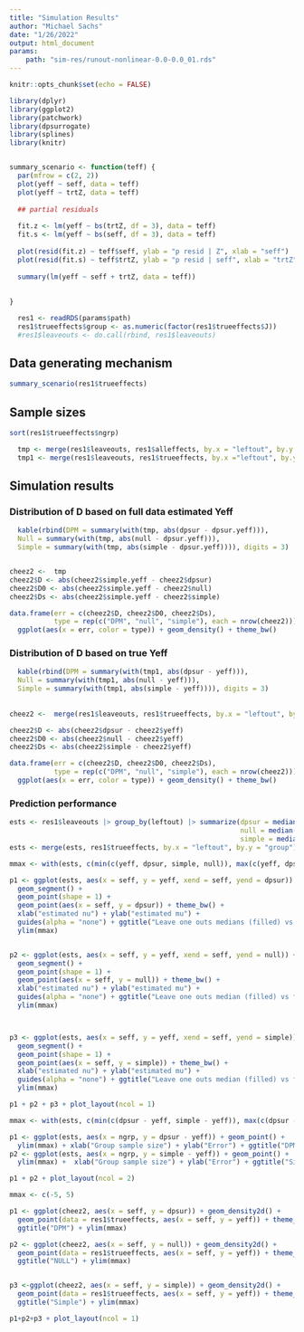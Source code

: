 ```yaml
---
title: "Simulation Results"
author: "Michael Sachs"
date: "1/26/2022"
output: html_document
params: 
    path: "sim-res/runout-nonlinear-0.0-0.0_01.rds"
---
```


```r
knitr::opts_chunk$set(echo = FALSE)

library(dplyr)
library(ggplot2)
library(patchwork)
library(dpsurrogate)
library(splines)
library(knitr)


summary_scenario <- function(teff) {
  par(mfrow = c(2, 2))
  plot(yeff ~ seff, data = teff)
  plot(yeff ~ trtZ, data = teff)
  
  ## partial residuals
  
  fit.z <- lm(yeff ~ bs(trtZ, df = 3), data = teff)
  fit.s <- lm(yeff ~ bs(seff, df = 3), data = teff)
  
  plot(resid(fit.z) ~ teff$seff, ylab = "p resid | Z", xlab = "seff")
  plot(resid(fit.s) ~ teff$trtZ, ylab = "p resid | seff", xlab = "trtZ")
  
  summary(lm(yeff ~ seff + trtZ, data = teff))
  
  
}
```

```r
  
  res1 <- readRDS(params$path)
  res1$trueeffects$group <- as.numeric(factor(res1$trueeffects$J))
  #res1$leaveouts <- do.call(rbind, res1$leaveouts)

```


## Data generating mechanism


```r
summary_scenario(res1$trueeffects)
```

## Sample sizes

```r
sort(res1$trueeffects$ngrp)

  tmp <- merge(res1$leaveouts, res1$alleffects, by.x = "leftout", by.y = "group")
  tmp1 <- merge(res1$leaveouts, res1$trueeffects, by.x ="leftout", by.y = "group")

```

## Simulation results

### Distribution of D based on full data estimated Yeff  
  
```r

  kable(rbind(DPM = summary(with(tmp, abs(dpsur - dpsur.yeff))), 
  Null = summary(with(tmp, abs(null - dpsur.yeff))),
  Simple = summary(with(tmp, abs(simple - dpsur.yeff)))), digits = 3)


cheez2 <-  tmp
cheez2$D <- abs(cheez2$simple.yeff - cheez2$dpsur)
cheez2$D0 <- abs(cheez2$simple.yeff - cheez2$null)
cheez2$Ds <- abs(cheez2$simple.yeff - cheez2$simple)

data.frame(err = c(cheez2$D, cheez2$D0, cheez2$Ds),
           type = rep(c("DPM", "null", "simple"), each = nrow(cheez2))) |>
  ggplot(aes(x = err, color = type)) + geom_density() + theme_bw()

```

### Distribution of D based on true Yeff

```r
  
  kable(rbind(DPM = summary(with(tmp1, abs(dpsur - yeff))), 
  Null = summary(with(tmp1, abs(null - yeff))), 
  Simple = summary(with(tmp1, abs(simple - yeff)))), digits = 3)
  
  
cheez2 <-  merge(res1$leaveouts, res1$trueeffects, by.x = "leftout", by.y = "group")

cheez2$D <- abs(cheez2$dpsur - cheez2$yeff)
cheez2$D0 <- abs(cheez2$null - cheez2$yeff)
cheez2$Ds <- abs(cheez2$simple - cheez2$yeff)

data.frame(err = c(cheez2$D, cheez2$D0, cheez2$Ds),
           type = rep(c("DPM", "null", "simple"), each = nrow(cheez2))) |>
  ggplot(aes(x = err, color = type)) + geom_density() + theme_bw()

```  
  
  
### Prediction performance

```r
ests <- res1$leaveouts |> group_by(leftout) |> summarize(dpsur = median(dpsur),
                                                         null = median(null),
                                                         simple = median(simple))
ests <- merge(ests, res1$trueeffects, by.x = "leftout", by.y = "group")

mmax <- with(ests, c(min(c(yeff, dpsur, simple, null)), max(c(yeff, dpsur, simple, null))))

p1 <- ggplot(ests, aes(x = seff, y = yeff, xend = seff, yend = dpsur)) +
  geom_segment() +
  geom_point(shape = 1) +
  geom_point(aes(x = seff, y = dpsur)) + theme_bw() +
  xlab("estimated nu") + ylab("estimated mu") +
  guides(alpha = "none") + ggtitle("Leave one outs medians (filled) vs full (open) - DPM") +
  ylim(mmax)


p2 <- ggplot(ests, aes(x = seff, y = yeff, xend = seff, yend = null)) +
  geom_segment() +
  geom_point(shape = 1) +
  geom_point(aes(x = seff, y = null)) + theme_bw() +
  xlab("estimated nu") + ylab("estimated mu") +
  guides(alpha = "none") + ggtitle("Leave one outs median (filled) vs full (open) - NULL")+
  ylim(mmax)



p3 <- ggplot(ests, aes(x = seff, y = yeff, xend = seff, yend = simple)) +
  geom_segment() +
  geom_point(shape = 1) +
  geom_point(aes(x = seff, y = simple)) + theme_bw() +
  xlab("estimated nu") + ylab("estimated mu") +
  guides(alpha = "none") + ggtitle("Leave one outs median (filled) vs full (open) - Simple")+
  ylim(mmax)

p1 + p2 + p3 + plot_layout(ncol = 1)
```

```r
mmax <- with(ests, c(min(c(dpsur - yeff, simple - yeff)), max(c(dpsur - yeff, simple - yeff))))

p1 <- ggplot(ests, aes(x = ngrp, y = dpsur - yeff)) + geom_point() +
  ylim(mmax) + xlab("Group sample size") + ylab("Error") + ggtitle("DPM") + theme_bw()
p2 <- ggplot(ests, aes(x = ngrp, y = simple - yeff)) + geom_point() +
  ylim(mmax) +  xlab("Group sample size") + ylab("Error") + ggtitle("Simple") + theme_bw()

p1 + p2 + plot_layout(ncol = 2)
```

```r
mmax <- c(-5, 5)

p1 <- ggplot(cheez2, aes(x = seff, y = dpsur)) + geom_density2d() +
  geom_point(data = res1$trueeffects, aes(x = seff, y = yeff)) + theme_bw() +
  ggtitle("DPM") + ylim(mmax)

p2 <- ggplot(cheez2, aes(x = seff, y = null)) + geom_density2d() +
  geom_point(data = res1$trueeffects, aes(x = seff, y = yeff)) + theme_bw() +
  ggtitle("NULL") + ylim(mmax)


p3 <-ggplot(cheez2, aes(x = seff, y = simple)) + geom_density2d() +
  geom_point(data = res1$trueeffects, aes(x = seff, y = yeff)) + theme_bw() +
  ggtitle("Simple") + ylim(mmax)

p1+p2+p3 + plot_layout(ncol = 1)

```


